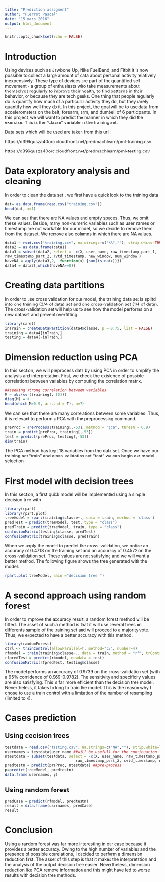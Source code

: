 ---
title: "Prediction assigment"
author: "Pierrot Pascal"
date: "15 mars 2016"
output: html_document
---

```{r setup, include=FALSE}
knitr::opts_chunk$set(echo = FALSE)
```
# Introduction
Using devices such as Jawbone Up, Nike FuelBand, and Fitbit it is now possible to collect a large amount of data about personal activity relatively inexpensively. These type of devices are part of the quantified self movement - a group of enthusiasts who take measurements about themselves regularly to improve their health, to find patterns in their behavior, or because they are tech geeks. One thing that people regularly do is quantify how much of a particular activity they do, but they rarely quantify how well they do it. In this project, the goal will be to use data from accelerometers on the belt, forearm, arm, and dumbell of 6 participants.
In this project, we will want to predict the manner in which they did the exercise. This is the "classe" variable in the training set.

Data sets which will be used are taken from this url :

https://d396qusza40orc.cloudfront.net/predmachlearn/pml-training.csv

https://d396qusza40orc.cloudfront.net/predmachlearn/pml-testing.csv


# Data exploratory analysis and cleaning

In order to clean the data set , we first have a quick look to the training data


```{r , echo=TRUE}
dat= as.data.frame(read.csv("training.csv"))
head(dat, n=1)
```

We can see that there are NA values and empty spaces. Thus, we omit these values. Beside, many non-numeric variables such as user names or timestamp are not workable for our model, so we decide to remove them from the dataset. We remove also columns in which there are NA values.

```{r , echo=TRUE}
data1 = read.csv("training.csv", na.strings=c("NA",""), strip.white=TRUE)
data2 = as.data.frame(data1)
data3 = subset(data2, select = -c(X, user_name, raw_timestamp_part_1,
raw_timestamp_part_2, cvtd_timestamp, new_window, num_window))
haveNA = apply(data3,2,  function(x) {sum(is.na(x))})
data4 = data3[,which(haveNA==0)]
```

# Creating data partitions

In order to use cross validation for our model, the training data set is splitd into one training (3/4 of data) set and one cross-validation set (1/4 of data). The cross-validation set will help us to see how the model performs on a new dataset and prevent overfitting.

```{r , echo=TRUE}
library(caret)
inTrain = createDataPartition(data4$classe, p = 0.75, list = FALSE)
training = data4[inTrain,]
testing = data4[-inTrain,]
```

# Dimension reduction using PCA

In this section, we will preprocess data by using PCA in order to simplify the analysis and interpretation.
First, we check the existence of possible correlations between variables by computing the correlation matrix.
```{r , echo=TRUE}
##seeking strong correlation between variables
M = abs(cor(training[,-53]))
diag(M) = 0
head(which(M>0.9, arr.ind = T), n=7)
```

We can see that there are many correlations between some variables. Thus, it is relevant to perform a PCA with the preprocessing command.

```{r , echo=TRUE}
preProc = preProcess(training[,-53], method = "pca", thresh = 0.9)
train = predict(preProc, training[,-53])
test = predict(preProc, testing[,-53])
dim(train)
```

The PCA method has kept 18 variables from the data set. Once we have our training set "train" and cross-validation set "test" we can begin our model selection

# First model with decision trees

In this section, a first quick model will be implemented using a simple decision tree with 


```{r, echo=TRUE}
library(rpart)
library(rpart.plot)
treeModel = rpart(training$classe~., data = train, method = "class")
predTest = predict(treeModel, test, type = "class")
predTrain = predict(treeModel, train, type = "class")
confusionMatrix(testing$classe, predTest)
confusionMatrix(training$classe, predTrain)
```

When we apply the model to predict the cross-validation, we notice an accuracy of 0.4718 on the training set and an accuracy of 0.4572 on the cross-validation set. These values are not satisfying and we will want a better method.
The following figure shows the tree generated with the model.

```{r, echo=TRUE}
rpart.plot(treeModel, main ="decision tree ")
```

# A second approach using random forest

In order to improve the accuracy result, a random forest method will be fitted. The asset of such a method is that it will use several trees on differents sample of the training set and will proceed to a majority vote. Thus, we expected to have a better accuracy with this method.

```{r, echo=TRUE}

library(randomForest)
ctrl <- trainControl(allowParallel=T, method="cv", number=4)
rfmodel = train(training$classe~., data = train, method = "rf", trControl=ctrl)
rfpredTest = predict(rfmodel, newdata = test)
confusionMatrix(rfpredTest, testing$classe)
```

The model performs an accuracy of 0.9739 on the cross-validation set (with a 95% confidence of 0.969-0.9782). The sensitivity and specificity values are also satisfying. This is far more efficient than the decision tree model. Nevertheless, it takes to long to train the model. This is the reason why I chose to use a train control with a limitation of the number of resampling (limited to 4).

# Cases prediction

## Using decision trees
```{r, echo=TRUE}
testdata = read.csv("testing.csv", na.strings=c("NA",""), strip.white=T)
usernames = testdata$user_name ##will be usefull for the continuation
ntestdata = subset(testdata, select = -c(X, user_name, raw_timestamp_part_1,
                                raw_timestamp_part_2, cvtd_timestamp, new_window, num_window))
predtestn = predict(preProc, ntestdata) ##pre-process
p=predict(treeModel, predtestn)
data.frame(usernames, p)
```

## Using random forest

```{r, echo=TRUE}
predCase = predict(rfmodel, predtestn)
result = data.frame(usernames, predCase)
result
```


# Conclusion

Using a random forest was far more interesting in our case because it provides a better accuracy. Owing to the high number of variables and the presence of possible correlations, I decided to perform a dimension reduction first. The asset of this step is that it makes the interpretation and the analysis of the output decision tree easier. Nevertheless, dimension reduction like PCA remove information and this might have led to worse results with decision tree methods. 
